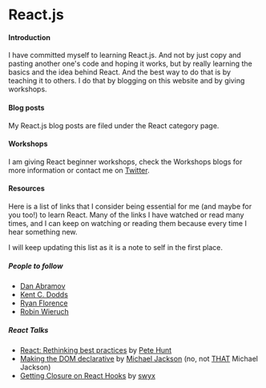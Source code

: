 

# React.js

#### Introduction

I have committed myself to learning React.js. And not by just copy and pasting another one's code
and hoping it works, but by really learning the basics and the idea behind React. And the best way
to do that is by teaching it to others. I do that by blogging on this website and by giving workshops.

#### Blog posts

My React.js blog posts are filed under the <Link to="/categories/react">React category</Link> page.

#### Workshops

I am giving React beginner workshops, check the <Link to="/categories/workshops">Workshops blogs</Link>
for more information or contact me on <a href="https://twitter.com/bouwe">Twitter</a>.

#### Resources

Here is a list of links that I consider being essential for me (and maybe for you too!) to learn React. 
Many of the links I have watched or read many times, and I can keep on watching or reading them because 
every time I hear something new.

I will keep updating this list as it is a note to self in the first place.

##### People to follow
- [Dan Abramov]
- [Kent C. Dodds]
- [Ryan Florence]
- [Robin Wieruch]

[dan abramov]: https://overreacted.io
[kent c. dodds]: https://kentcdodds.com
[ryan florence]: https://ryanflorence.com
[robin wieruch]: https://www.robinwieruch.de

##### React Talks
- [React: Rethinking best practices] by [Pete Hunt]
- [Making the DOM declarative] by [Michael Jackson] (no, not [THAT] Michael Jackson)
- [Getting Closure on React Hooks] by [swyx]

[React: Rethinking best practices]: https://youtu.be/x7cQ3mrcKaY
[Pete Hunt]: https://twitter.com/floydophone
[Getting Closure on React Hooks]: https://youtu.be/KJP1E-Y-xyo
[swyx]: https://twitter.com/swyx
[Making the DOM declarative]: https://www.youtube.com/watch?v=vyO5wKHlWZg
[Michael Jackson]: https://twitter.com/mjackson
[that]: https://michaeljackson.com